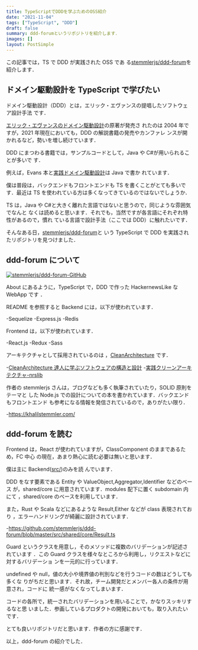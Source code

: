 ```yaml
---
title: TypeScriptでDDDを学ぶためのOSS紹介
date: "2021-11-04"
tags: ["TypeScript", "DDD"]
draft: false
summary: ddd-forumというリポジトリを紹介します．
images: []
layout: PostSimple
---
```


この記事では，TS で DDD が実践された OSS であ
る[stemmlerjs/ddd-forum](https://github.com/stemmlerjs/ddd-forum)を紹介します．

## ドメイン駆動設計を TypeScript で学びたい

ドメイン駆動設計（DDD）とは，エリック・エヴァンスの提唱したソフトウェア設計手法
です．

[エリック・エヴァンスのドメイン駆動設計](https://amzn.to/2OXmUeV)の原著が発売さ
れたのは 2004 年ですが，2021 年現在においても，DDD の解説書籍の発売やカンファレ
ンスが開かれるなど，勢いを増し続けています．

DDD にまつわる書籍では，サンプルコードとして，Java や C#が用いられることが多いで
す．

例えば，Evans 本と[実践ドメイン駆動設計](https://amzn.to/3agF3vS)は Java で書か
れています．

僕は普段は，バックエンドもフロントエンドも TS を書くことがとても多いです．最近は
TS を使われている方は多くなってきているのではないでしょうか．

TS は，Java や C#と大きく離れた言語ではないと思うので，同じような雰囲気でなんと
なくは読めると思います．それでも，当然ですが各言語にそれぞれ特性があるので，慣れ
ている言語で設計手法（ここでは DDD）に触れたいです．

そんなある日，[stemmlerjs/ddd-forum](https://github.com/stemmlerjs/ddd-forum)と
いう TypeScript で DDD を実践されたリポジトリを見つけました．

## ddd-forum について

[![stemmlerjs/ddd-forum-GitHub](https://gh-card.dev/repos/stemmlerjs/ddd-forum.svg)](https://github.com/stemmlerjs/ddd-forum)

About にあるように，TypeScript で，DDD で作った HackernewsLike な WebApp です
．

README を参照すると Backend には，以下が使われています．

-Sequelize
-Express.js
-Redis

Frontend は，以下が使われています．

-React.js
-Redux
-Sass

アーキテクチャとして採用されているのは
，[CleanArchitecture](https://blog.cleancoder.com/uncle-bob/2012/08/13/the-clean-architecture.html)
です．

-[CleanArchitecture 達人に学ぶソフトウェアの構造と設計](https://amzn.to/3C78uw4) -[実践クリーンアーキテクチャ-nrslib](https://nrslib.com/clean-architecture/)

作者の stemmlerjs さんは，ブログなども多く執筆されていたり，SOLID 原則をテーマと
した Node.js での設計についての本を書かれています．バックエンドもフロントエンド
も参考になる情報を発信されているので，ありがたい限り．

-https://khalilstemmler.com/

## ddd-forum を読む

Frontend は，React が使われていますが，ClassComponent のままであるため，FC 中心
の現在，あまり熱心に読む必要は無いと思います．

僕は主に
Backend([src/](https://github.com/stemmlerjs/ddd-forum/tree/master/src))のみを読
んでいます．

DDD をなす要素である Entity や ValueObject,Aggregator,Identifier などのベース
が，shared/core に用意されています．modules 配下に置く subdomain 内にて
，shared/core のベースを利用しています．

また，Rust や Scala などにあるような Result,Either などが class 表現されており
，エラーハンドリングが綺麗に設計されています．

-https://github.com/stemmlerjs/ddd-forum/blob/master/src/shared/core/Result.ts

Guard というクラスを用意し，そのメソッドに複数のバリデーションが記述されています
．この Guard クラスを様々なところから利用し，リクエストなどに対するバリデーショ
ンを一元的に行っています．

undefined や null，値の大小や境界値の判別などを行うコードの数はどうしても多くな
りがちだと思います．それ故，チーム開発だとメンバー各人の条件が用意され，コードに
統一感がなくなってしまいます．

コードの各所で，統一されたバリデーションを用いることで，かなりスッキリするなと思
いました．参画しているプロダクトの開発においても，取り入れたいです．

とても良いリポジトリだと思います．作者の方に感謝です．

以上，ddd-forum の紹介でした．
